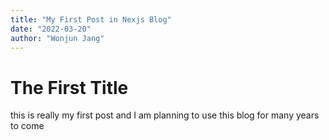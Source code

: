```yaml
---
title: "My First Post in Nexjs Blog"
date: "2022-03-20"
author: "Wonjun Jang"
---
```


# The First Title

this is really my first post
and I am planning to use this blog for many years to come
